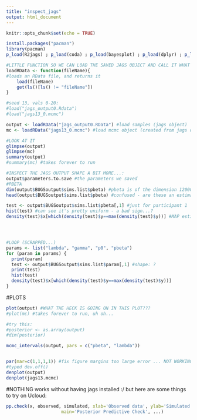 ```yaml
---
title: "inspect_jags"
output: html_document
---
```


```r
knitr::opts_chunk$set(echo = TRUE)
```

```r
install.packages("pacman")
library(pacman)
p_load(R2jags) ; p_load(coda) ; p_load(bayesplot) ; p_load(dplyr) ; p_load(mcmcplots)
```

```r
#LITTLE FUNCTION SO WE CAN LOAD THE SAVED JAGS OBJECT AND CALL IT WHAT WE WANT
loadRData <- function(fileName){
#loads an RData file, and returns it
    load(fileName)
    get(ls()[ls() != "fileName"])
}

#seed 13, vals 0-20:
#load("jags_output0.Rdata")
#load("jags13_0.mcmc")

output <- loadRData("jags_output0.RData") #load samples (jags object)
mc <- loadRData("jags13_0.mcmc") #load mcmc object (created from jags object)
```

```r
#LOOK AT IT
glimpse(output)
glimpse(mc)
summary(output)
#summary(mc) #takes forever to run

#INSPECT THE JAGS OUTPUT SHAPE A BIT MORE...:
output$parameters.to.save #the parameters we saved
#PBETA
dim(output$BUGSoutput$sims.list$pbeta) #pbeta is of the dimension 12000, 264
head(output$BUGSoutput$sims.list$pbeta) #confused - are these an estimate per chain? VERY different!

test <- output$BUGSoutput$sims.list$pbeta[,1] #just for participant 1
hist(test) #can see it's pretty uniform - a bad sign...?
density(test)$x[which(density(test)$y==max(density(test)$y))] #MAP estimate 




#LOOP (SCRAPPED...)
params <- list("lambda", "gamma", "p0", "pbeta")
for (param in params) {
  print(param)
  test <- output$BUGSoutput$sims.list$param[,1] #shape: ?
  print(test)
  hist(test)
  density(test)$x[which(density(test)$y==max(density(test)$y))]
}
```
#PLOTS
```r
plot(output) #WHAT THE HECK IS GOING ON IN THIS PLOT???
#plot(mc) #takes forever to run, uh oh...

#try this:
#posterior <- as.array(output)
#dim(posterior)

mcmc_intervals(output, pars = c("pbeta", "lambda"))


par(mar=c(1,1,1,1)) #fix figure margins too large error ... NOT WORKING D:
#typed dev.off()
denplot(output)
denplot(jags13.mcmc)
```



#NOTHING works without having jags installed :/ but here are some things to try on Ucloud:
```r
pp.check(x, observed, simulated, xlab='Observed data', ylab='Simulated data', 
                     main='Posterior Predictive Check', ...)
```

